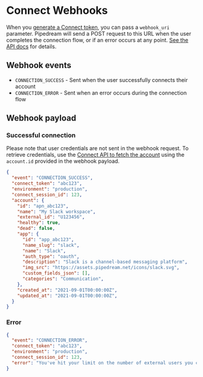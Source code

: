 # Connect Webhooks

When you [generate a Connect token](/connect/quickstart/#generate-a-token), you can pass a `webhook_uri` parameter. Pipedream will send a POST request to this URL when the user completes the connection flow, or if an error occurs at any point. [See the API docs](/connect/api#create-a-new-token) for details.

## Webhook events

- `CONNECTION_SUCCESS` - Sent when the user successfully connects their account
- `CONNECTION_ERROR` - Sent when an error occurs during the connection flow

## Webhook payload

### Successful connection

Please note that user credentials are not sent in the webhook request. To retrieve credentials, use the [Connect API to fetch the account](/connect/api#retrieve-account-details-by-id) using the `account.id` provided in the webhook payload.

```json
{
  "event": "CONNECTION_SUCCESS",
  "connect_token": "abc123",
  "environment": "production",
  "connect_session_id": 123,
  "account": {
    "id": "apn_abc123",
    "name": "My Slack workspace",
    "external_id": "U123456",
    "healthy": true,
    "dead": false,
    "app": {
      "id": "app_abc123",
      "name_slug": "slack",
      "name": "Slack",
      "auth_type": "oauth",
      "description": "Slack is a channel-based messaging platform",
      "img_src": "https://assets.pipedream.net/icons/slack.svg",
      "custom_fields_json": [],
      "categories": "Communication",
    },
    "created_at": "2021-09-01T00:00:00Z",
    "updated_at": "2021-09-01T00:00:00Z",
  }
}
```

### Error

```json
{
  "event": "CONNECTION_ERROR",
  "connect_token": "abc123",
  "environment": "production",
  "connect_session_id": 123,
  "error": "You've hit your limit on the number of external users you can connect."
}
```